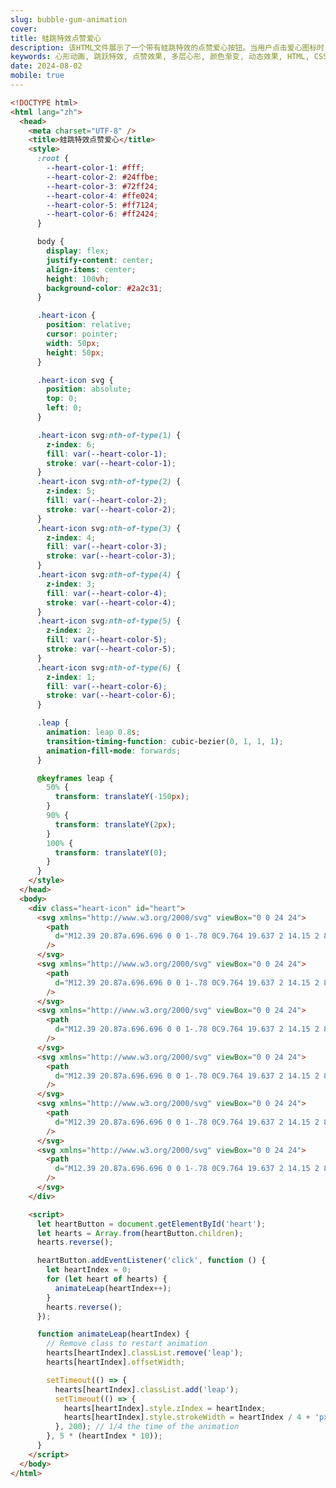 ```yaml
---
slug: bubble-gum-animation
cover:
title: 蛙跳特效点赞爱心
description: 该HTML文件展示了一个带有蛙跳特效的点赞爱心按钮。当用户点击爱心图标时，多个爱心图标会依次跳跃并改变其位置和边框宽度，形成一个有趣的动画效果。
keywords: 心形动画, 跳跃特效, 点赞效果, 多层心形, 颜色渐变, 动态效果, HTML, CSS, JavaScript
date: 2024-08-02
mobile: true
---
```


```html
<!DOCTYPE html>
<html lang="zh">
  <head>
    <meta charset="UTF-8" />
    <title>蛙跳特效点赞爱心</title>
    <style>
      :root {
        --heart-color-1: #fff;
        --heart-color-2: #24ffbe;
        --heart-color-3: #72ff24;
        --heart-color-4: #ffe024;
        --heart-color-5: #ff7124;
        --heart-color-6: #ff2424;
      }

      body {
        display: flex;
        justify-content: center;
        align-items: center;
        height: 100vh;
        background-color: #2a2c31;
      }

      .heart-icon {
        position: relative;
        cursor: pointer;
        width: 50px;
        height: 50px;
      }

      .heart-icon svg {
        position: absolute;
        top: 0;
        left: 0;
      }

      .heart-icon svg:nth-of-type(1) {
        z-index: 6;
        fill: var(--heart-color-1);
        stroke: var(--heart-color-1);
      }
      .heart-icon svg:nth-of-type(2) {
        z-index: 5;
        fill: var(--heart-color-2);
        stroke: var(--heart-color-2);
      }
      .heart-icon svg:nth-of-type(3) {
        z-index: 4;
        fill: var(--heart-color-3);
        stroke: var(--heart-color-3);
      }
      .heart-icon svg:nth-of-type(4) {
        z-index: 3;
        fill: var(--heart-color-4);
        stroke: var(--heart-color-4);
      }
      .heart-icon svg:nth-of-type(5) {
        z-index: 2;
        fill: var(--heart-color-5);
        stroke: var(--heart-color-5);
      }
      .heart-icon svg:nth-of-type(6) {
        z-index: 1;
        fill: var(--heart-color-6);
        stroke: var(--heart-color-6);
      }

      .leap {
        animation: leap 0.8s;
        transition-timing-function: cubic-bezier(0, 1, 1, 1);
        animation-fill-mode: forwards;
      }

      @keyframes leap {
        50% {
          transform: translateY(-150px);
        }
        90% {
          transform: translateY(2px);
        }
        100% {
          transform: translateY(0);
        }
      }
    </style>
  </head>
  <body>
    <div class="heart-icon" id="heart">
      <svg xmlns="http://www.w3.org/2000/svg" viewBox="0 0 24 24">
        <path
          d="M12.39 20.87a.696.696 0 0 1-.78 0C9.764 19.637 2 14.15 2 8.973c0-6.68 7.85-7.75 10-3.25 2.15-4.5 10-3.43 10 3.25 0 5.178-7.764 10.664-9.61 11.895z"
        />
      </svg>
      <svg xmlns="http://www.w3.org/2000/svg" viewBox="0 0 24 24">
        <path
          d="M12.39 20.87a.696.696 0 0 1-.78 0C9.764 19.637 2 14.15 2 8.973c0-6.68 7.85-7.75 10-3.25 2.15-4.5 10-3.43 10 3.25 0 5.178-7.764 10.664-9.61 11.895z"
        />
      </svg>
      <svg xmlns="http://www.w3.org/2000/svg" viewBox="0 0 24 24">
        <path
          d="M12.39 20.87a.696.696 0 0 1-.78 0C9.764 19.637 2 14.15 2 8.973c0-6.68 7.85-7.75 10-3.25 2.15-4.5 10-3.43 10 3.25 0 5.178-7.764 10.664-9.61 11.895z"
        />
      </svg>
      <svg xmlns="http://www.w3.org/2000/svg" viewBox="0 0 24 24">
        <path
          d="M12.39 20.87a.696.696 0 0 1-.78 0C9.764 19.637 2 14.15 2 8.973c0-6.68 7.85-7.75 10-3.25 2.15-4.5 10-3.43 10 3.25 0 5.178-7.764 10.664-9.61 11.895z"
        />
      </svg>
      <svg xmlns="http://www.w3.org/2000/svg" viewBox="0 0 24 24">
        <path
          d="M12.39 20.87a.696.696 0 0 1-.78 0C9.764 19.637 2 14.15 2 8.973c0-6.68 7.85-7.75 10-3.25 2.15-4.5 10-3.43 10 3.25 0 5.178-7.764 10.664-9.61 11.895z"
        />
      </svg>
      <svg xmlns="http://www.w3.org/2000/svg" viewBox="0 0 24 24">
        <path
          d="M12.39 20.87a.696.696 0 0 1-.78 0C9.764 19.637 2 14.15 2 8.973c0-6.68 7.85-7.75 10-3.25 2.15-4.5 10-3.43 10 3.25 0 5.178-7.764 10.664-9.61 11.895z"
        />
      </svg>
    </div>

    <script>
      let heartButton = document.getElementById('heart');
      let hearts = Array.from(heartButton.children);
      hearts.reverse();

      heartButton.addEventListener('click', function () {
        let heartIndex = 0;
        for (let heart of hearts) {
          animateLeap(heartIndex++);
        }
        hearts.reverse();
      });

      function animateLeap(heartIndex) {
        // Remove class to restart animation
        hearts[heartIndex].classList.remove('leap');
        hearts[heartIndex].offsetWidth;

        setTimeout(() => {
          hearts[heartIndex].classList.add('leap');
          setTimeout(() => {
            hearts[heartIndex].style.zIndex = heartIndex;
            hearts[heartIndex].style.strokeWidth = heartIndex / 4 + 'px';
          }, 200); // 1/4 the time of the animation
        }, 5 * (heartIndex * 10));
      }
    </script>
  </body>
</html>
```
